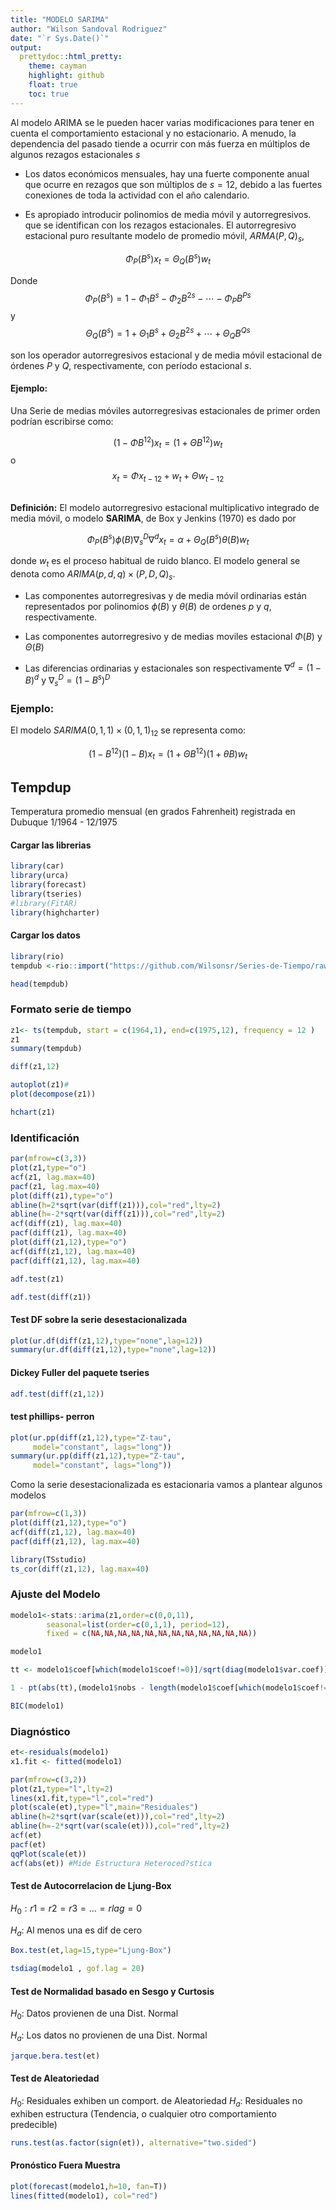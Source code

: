 ```yaml
---
title: "MODELO SARIMA"
author: "Wilson Sandoval Rodriguez"
date: "`r Sys.Date()`"
output:
  prettydoc::html_pretty:
    theme: cayman
    highlight: github
    float: true
    toc: true
---
```

 Al modelo ARIMA se le pueden hacer varias modificaciones para tener en cuenta el comportamiento estacional y no estacionario. A menudo, la dependencia del pasado tiende a ocurrir con más fuerza en múltiplos de algunos rezagos estacionales $s$


- Los datos económicos mensuales, hay una fuerte
componente anual que ocurre en rezagos que son múltiplos de $s = 12$, debido a las fuertes conexiones de toda la actividad con el año calendario.


- Es apropiado introducir polinomios de media móvil y autorregresivos.
que se identifican con los rezagos estacionales. El autorregresivo estacional puro resultante modelo de promedio móvil,  $ARMA (P, Q)_s$, 

$$
\Phi_{P}\left(B^{s}\right) x_{t}=\Theta_{Q}\left(B^{s}\right) w_{t}
$$


Donde
$$
\Phi_{P}\left(B^{s}\right)=1-\Phi_{1} B^{s}-\Phi_{2} B^{2 s}-\cdots-\Phi_{P} B^{P s}
$$
y
$$
\Theta_{Q}\left(B^{s}\right)=1+\Theta_{1} B^{s}+\Theta_{2} B^{2 s}+\cdots+\Theta_{Q} B^{Q s}
$$

son los operador autorregresivos estacional y de media móvil estacional
 de órdenes $P$ y $Q$, respectivamente, con período estacional $s$.


#### Ejemplo:

Una Serie de medias móviles autorregresivas estacionales de primer orden  podrían escribirse como:


$$\left(1-\Phi B^{12}\right) x_{t}=\left(1+\Theta B^{12}\right) w_{t}$$
o
$$x_{t}=\Phi x_{t-12}+w_{t}+\Theta w_{t-12}$$


##

**Definición:**  El modelo  autorregresivo estacional multiplicativo integrado
 de media móvil, o modelo **SARIMA**, de Box y Jenkins (1970) es dado por


$$\Phi_{P}\left(B^{s}\right) \phi(B) \nabla_{s}^{D} \nabla^{d} x_{t}=\alpha+\Theta_{Q}\left(B^{s}\right) \theta(B) w_{t}$$


donde $w_t$ es el proceso habitual de ruido blanco. El modelo general se denota como  $ARIMA (p, d, q) × (P, D, Q)_s$.

- Las componentes  autorregresivas  y  de media móvil ordinarias están representados por polinomios $\phi(B)$ y $\theta(B)$ de ordenes $p$ y $q$, respectivamente.


- Las componentes autorregresivo y de medias moviles estacional  $\Phi(B)$ y $\Theta(B)$

- Las diferencias ordinarias y estacionales son respectivamente $\nabla^{d}=(1-B)^d$   y $\nabla_{s}^{D}=(1-B^s)^D$

### Ejemplo:

El modelo $SARIMA(0, 1, 1) × (0, 1, 1)_{12}$ se representa como:


$$\left(1-B^{12}\right)(1-B) x_{t}=\left(1+\Theta B^{12}\right)(1+\theta B) w_{t}$$

## Tempdup

Temperatura promedio mensual (en grados Fahrenheit) registrada en Dubuque 1/1964 - 12/1975

#### Cargar las librerias
```r
library(car)
library(urca)
library(forecast)
library(tseries)
#library(FitAR)
library(highcharter)

```


#### Cargar los datos

```r
library(rio)
tempdub <-rio::import("https://github.com/Wilsonsr/Series-de-Tiempo/raw/main/bases/tempdub.dat")
```

```r
head(tempdub)
```



### Formato serie de tiempo
```r
z1<- ts(tempdub, start = c(1964,1), end=c(1975,12), frequency = 12 )
z1
summary(tempdub)
```

```r
diff(z1,12)
```



```r
autoplot(z1)#
plot(decompose(z1))
```

```r
hchart(z1)
```



### Identificación

```r
par(mfrow=c(3,3))
plot(z1,type="o")
acf(z1, lag.max=40)
pacf(z1, lag.max=40)
plot(diff(z1),type="o")
abline(h=2*sqrt(var(diff(z1))),col="red",lty=2)
abline(h=-2*sqrt(var(diff(z1))),col="red",lty=2)
acf(diff(z1), lag.max=40)
pacf(diff(z1), lag.max=40)
plot(diff(z1,12),type="o")
acf(diff(z1,12), lag.max=40)
pacf(diff(z1,12), lag.max=40)

```



```r
adf.test(z1)
```

```r
adf.test(diff(z1))
```




#### Test DF sobre la serie desestacionalizada


```r
plot(ur.df(diff(z1,12),type="none",lag=12))
summary(ur.df(diff(z1,12),type="none",lag=12))
```

#### Dickey Fuller del paquete tseries
```r
adf.test(diff(z1,12))
```




#### test phillips- perron
```r
plot(ur.pp(diff(z1,12),type="Z-tau",
     model="constant", lags="long"))
summary(ur.pp(diff(z1,12),type="Z-tau",
     model="constant", lags="long"))
```
Como la serie desestacionalizada es estacionaria vamos a plantear algunos modelos

```r
par(mfrow=c(1,3))
plot(diff(z1,12),type="o")
acf(diff(z1,12), lag.max=40)
pacf(diff(z1,12), lag.max=40)

```

```r
library(TSstudio)
ts_cor(diff(z1,12), lag.max=40)
```




### Ajuste del Modelo


```r
modelo1<-stats::arima(z1,order=c(0,0,11), 
        seasonal=list(order=c(0,1,1), period=12), 
        fixed = c(NA,NA,NA,NA,NA,NA,NA,NA,NA,NA,NA,NA))
```


```r
modelo1
```


```r
tt <- modelo1$coef[which(modelo1$coef!=0)]/sqrt(diag(modelo1$var.coef))
```


```r
1 - pt(abs(tt),(modelo1$nobs - length(modelo1$coef[which(modelo1$coef!=0)])))
```


```r
BIC(modelo1)

```


### Diagnóstico


```r
et<-residuals(modelo1)
x1.fit <- fitted(modelo1)

par(mfrow=c(3,2))
plot(z1,type="l",lty=2)
lines(x1.fit,type="l",col="red")
plot(scale(et),type="l",main="Residuales")
abline(h=2*sqrt(var(scale(et))),col="red",lty=2)
abline(h=-2*sqrt(var(scale(et))),col="red",lty=2)
acf(et)
pacf(et)
qqPlot(scale(et))
acf(abs(et)) #Mide Estructura Heteroced?stica

```


#### Test de Autocorrelacion de Ljung-Box

$H_0: r1=r2=r3=...=rlag=0$



$H_a$: Al menos una es dif de cero


```r
Box.test(et,lag=15,type="Ljung-Box")
```

```r
tsdiag(modelo1 , gof.lag = 20)
```







#### Test de Normalidad basado en Sesgo y Curtosis
 $H_0:$ Datos provienen de una Dist. Normal
 
$H_a:$ Los datos no provienen de una Dist. Normal


```r
jarque.bera.test(et)

```


#### Test de Aleatoriedad

$H_0:$ Residuales exhiben un comport. de Aleatoriedad
$H_a:$ Residuales no exhiben estructura (Tendencia, o cualquier otro comportamiento predecible)

```r
runs.test(as.factor(sign(et)), alternative="two.sided")
```




#### Pronóstico Fuera Muestra

```r
plot(forecast(modelo1,h=10, fan=T))
lines(fitted(modelo1), col="red")

```


